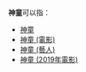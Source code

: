'''神童'''可以指：

* [[神童|神童]]
* [[神童_(電影)|神童 (電影)]]
* [[神童_(藝人)|神童 (藝人)]]
* [[神童_(2019年電影)|神童 (2019年電影)]]

{{disambig|CAT=二字消歧义}}